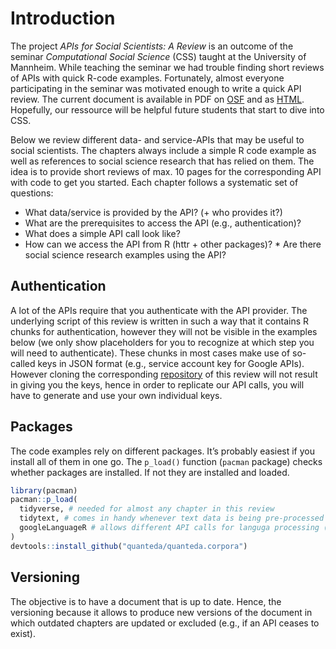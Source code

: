 
# Introduction
The project *APIs for Social Scientists: A Review* is an outcome of the seminar *Computational Social Science* (CSS) taught at the University of Mannheim. While teaching the seminar we had trouble finding short reviews of APIs with quick R-code examples. Fortunately, almost everyone participating in the seminar was motivated enough to write a quick API review. The current document is available in PDF on [OSF](link) and as [HTML](github-link). Hopefully, our ressource will be helpful future students that start to dive into CSS.

Below we review different data- and service-APIs that may be useful to social scientists. The chapters always include a simple R code example as well as references to social science research that has relied on them. The idea is to provide short reviews of max. 10 pages for the corresponding API with code to get you started. Each chapter follows a systematic set of questions: 

* What data/service is provided by the API? (+ who provides it?)
* What are the prerequisites to access the API (e.g., authentication)? 
* What does a simple API call look like? 
* How can we access the API from R (httr + other packages)? * Are there social science research examples using the API?

## Authentication
A lot of the APIs require that you authenticate with the API provider. The underlying script of this review is written in such a way that it contains R chunks for authentication, however they will not be visible in the examples below (we only show placeholders for you to recognize at which step you will need to authenticate). These chunks in most cases make use of so-called keys in JSON format (e.g., service account key for Google APIs). However cloning the corresponding [repository]("https://github.com/paulcbauer/apis_for_social_scientists_a_review") of this review will not result in giving you the keys, hence in order to replicate our API calls, you will have to generate and use your own individual keys.

<!--As a consequence we can not make the corresponding [github repository public](https://github.com/paulcbauer/apis_for_social_scientists_a_review).-->


## Packages
The code examples rely on different packages. It's probably easiest if you install all of them in one go. The `p_load()` function (`pacman` package) checks whether packages are installed. If not they are installed and loaded.

<!-- add all used packages -->

```r
library(pacman)
pacman::p_load(
  tidyverse, # needed for almost any chapter in this review
  tidytext, # comes in handy whenever text data is being pre-processed (CH2)
  googleLanguageR # allows different API calls for languga processing (CH2, CH3)
)
devtools::install_github("quanteda/quanteda.corpora")
```

## Versioning
The objective is to have a document that is up to date. Hence, the versioning because it allows to produce new versions of the document in which outdated chapters are updated or excluded (e.g., if an API ceases to exist).



<!--
* Data vs. machine learning APIS
* Problem of replicability for ML APIs
-->